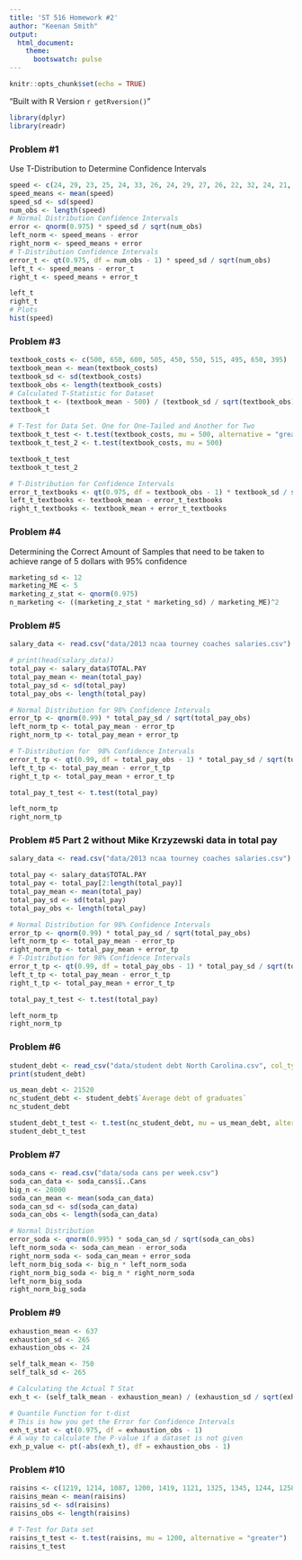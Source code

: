 ```yaml
---
title: 'ST 516 Homework #2'
author: "Keenan Smith"
output: 
  html_document:
    theme:
      bootswatch: pulse
---
```

```r
knitr::opts_chunk$set(echo = TRUE)
```

"Built with R Version `r getRversion()`"

```r
library(dplyr)
library(readr)
```


### Problem #1
Use T-Distribution to Determine Confidence Intervals
```r
speed <- c(24, 29, 23, 25, 24, 33, 26, 24, 29, 27, 26, 22, 32, 24, 21, 19, 29, 31, 26, 29, 31, 16)
speed_means <- mean(speed)
speed_sd <- sd(speed)
num_obs <- length(speed)
# Normal Distribution Confidence Intervals
error <- qnorm(0.975) * speed_sd / sqrt(num_obs)
left_norm <- speed_means - error
right_norm <- speed_means + error
# T-Distribution Confidence Intervals
error_t <- qt(0.975, df = num_obs - 1) * speed_sd / sqrt(num_obs)
left_t <- speed_means - error_t
right_t <- speed_means + error_t

left_t
right_t
# Plots
hist(speed)
```

### Problem #3
```r
textbook_costs <- c(500, 650, 600, 505, 450, 550, 515, 495, 650, 395)
textbook_mean <- mean(textbook_costs)
textbook_sd <- sd(textbook_costs)
textbook_obs <- length(textbook_costs)
# Calculated T-Statistic for Dataset
textbook_t <- (textbook_mean - 500) / (textbook_sd / sqrt(textbook_obs))
textbook_t

# T-Test for Data Set. One for One-Tailed and Another for Two
textbook_t_test <- t.test(textbook_costs, mu = 500, alternative = "greater")
textbook_t_test_2 <- t.test(textbook_costs, mu = 500)

textbook_t_test
textbook_t_test_2

# T-Distribution for Confidence Intervals
error_t_textbooks <- qt(0.975, df = textbook_obs - 1) * textbook_sd / sqrt(textbook_obs)
left_t_textbooks <- textbook_mean - error_t_textbooks
right_t_textbooks <- textbook_mean + error_t_textbooks
```

### Problem #4
Determining the Correct Amount of Samples that need to be taken to achieve range of 5 dollars with 95% confidence
```r
marketing_sd <- 12
marketing_ME <- 5
marketing_z_stat <- qnorm(0.975)
n_marketing <- ((marketing_z_stat * marketing_sd) / marketing_ME)^2
```

### Problem #5
```r
salary_data <- read.csv("data/2013 ncaa tourney coaches salaries.csv")

# print(head(salary_data))
total_pay <- salary_data$TOTAL.PAY
total_pay_mean <- mean(total_pay)
total_pay_sd <- sd(total_pay)
total_pay_obs <- length(total_pay)

# Normal Distribution for 98% Confidence Intervals
error_tp <- qnorm(0.99) * total_pay_sd / sqrt(total_pay_obs)
left_norm_tp <- total_pay_mean - error_tp
right_norm_tp <- total_pay_mean + error_tp

# T-Distribution for  98% Confidence Intervals
error_t_tp <- qt(0.99, df = total_pay_obs - 1) * total_pay_sd / sqrt(total_pay_obs)
left_t_tp <- total_pay_mean - error_t_tp
right_t_tp <- total_pay_mean + error_t_tp

total_pay_t_test <- t.test(total_pay)

left_norm_tp
right_norm_tp
```

### Problem #5 Part 2 without Mike Krzyzewski data in total pay
```r
salary_data <- read.csv("data/2013 ncaa tourney coaches salaries.csv")

total_pay <- salary_data$TOTAL.PAY
total_pay <- total_pay[2:length(total_pay)]
total_pay_mean <- mean(total_pay)
total_pay_sd <- sd(total_pay)
total_pay_obs <- length(total_pay)

# Normal Distribution for 98% Confidence Intervals
error_tp <- qnorm(0.99) * total_pay_sd / sqrt(total_pay_obs)
left_norm_tp <- total_pay_mean - error_tp
right_norm_tp <- total_pay_mean + error_tp
# T-Distribution for 98% Confidence Intervals
error_t_tp <- qt(0.99, df = total_pay_obs - 1) * total_pay_sd / sqrt(total_pay_obs)
left_t_tp <- total_pay_mean - error_t_tp
right_t_tp <- total_pay_mean + error_t_tp

total_pay_t_test <- t.test(total_pay)

left_norm_tp
right_norm_tp
```

### Problem #6
```r
student_debt <- read_csv("data/student debt North Carolina.csv", col_type = list(.default = col_guess()))
print(student_debt)

us_mean_debt <- 21520
nc_student_debt <- student_debt$`Average debt of graduates`
nc_student_debt

student_debt_t_test <- t.test(nc_student_debt, mu = us_mean_debt, alternative = "less")
student_debt_t_test
```

### Problem #7
```r
soda_cans <- read.csv("data/soda cans per week.csv")
soda_can_data <- soda_cans$ï..Cans
big_n <- 28000
soda_can_mean <- mean(soda_can_data)
soda_can_sd <- sd(soda_can_data)
soda_can_obs <- length(soda_can_data)

# Normal Distribution
error_soda <- qnorm(0.995) * soda_can_sd / sqrt(soda_can_obs)
left_norm_soda <- soda_can_mean - error_soda
right_norm_soda <- soda_can_mean + error_soda
left_norm_big_soda <- big_n * left_norm_soda
right_norm_big_soda <- big_n * right_norm_soda
left_norm_big_soda
right_norm_big_soda
```


### Problem #9
```r
exhaustion_mean <- 637
exhaustion_sd <- 265
exhaustion_obs <- 24

self_talk_mean <- 750
self_talk_sd <- 265

# Calculating the Actual T Stat
exh_t <- (self_talk_mean - exhaustion_mean) / (exhaustion_sd / sqrt(exhaustion_obs))

# Quantile Function for t-dist
# This is how you get the Error for Confidence Intervals
exh_t_stat <- qt(0.975, df = exhaustion_obs - 1)
# A way to calculate the P-value if a dataset is not given
exh_p_value <- pt(-abs(exh_t), df = exhaustion_obs - 1)
```

### Problem #10
```r
raisins <- c(1219, 1214, 1087, 1200, 1419, 1121, 1325, 1345, 1244, 1258, 1356, 1132, 1191, 1270, 1295, 1135)
raisins_mean <- mean(raisins)
raisins_sd <- sd(raisins)
raisins_obs <- length(raisins)

# T-Test for Data set
raisins_t_test <- t.test(raisins, mu = 1200, alternative = "greater")
raisins_t_test
```
